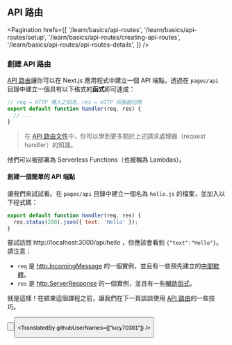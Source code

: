 
## API 路由

<Pagination
  hrefs={[
    '/learn/basics/api-routes',
    '/learn/basics/api-routes/setup',
    '/learn/basics/api-routes/creating-api-routes',
    '/learn/basics/api-routes/api-routes-details',
  ]}
/>

### 創建 API 路由

<a href="/docs/api-routes/introduction" target="_blank">API 路由</a>讓你可以在 Next.js 應用程式中建立一個 API 端點，透過在 `pages/api` 目錄中建立一個具有以下格式的**函式**即可達成：

```js
// req = HTTP 傳入之訊息，res = HTTP 伺服器回應
export default function handler(req, res) {
  // ...
}
```

<Blockquote>
  在 <a href="/docs/api-routes/introduction" target="_blank">API 路由文件</a>中，你可以學到更多關於上述請求處理器（request handler）的知識。
</Blockquote>

他們可以被部署為 Serverless Functions（也被稱為 Lambdas）。


#### 創建一個簡單的 API 端點

讓我們來試試看。在 `pages/api` 目錄中建立一個名為 `hello.js` 的檔案，並加入以下程式碼：

```js
export default function handler(req, res) {
  res.status(200).json({ text: 'Hello' });
}
```

嘗試訪問 http://localhost:3000/api/hello ，你應該會看到 `{"text":"Hello"}`。請注意：

- `req` 是 <a href="https://nodejs.org/api/http.html#http_class_http_incomingmessage" target="_blank">http.IncomingMessage</a> 的一個實例，並且有一些預先建立的<a href="/docs/api-routes/request-helpers" target="_blank">中間軟體</a>。
- `res` 是 <a href="https://nodejs.org/api/http.html#http_class_http_serverresponse" target="_blank">http.ServerResponse</a> 的一個實例，並且有一些<a href="/docs/api-routes/response-helpers" target="_blank">輔助函式</a>。

就是這樣！在結束這個課程之前，讓我們在下一頁談談使用 <a href="/docs/api-routes/introduction" target="_blank">API 路由</a>的一些技巧。

<Button
  content="← 返回上一頁"
  url="/learn/basics/api-routes/setup"
  basicStyle="text-white bg-[#0070f3]"
  hoverStyle="hover:opacity-90"
/>

<Button
  content="前往下一頁 →"
  url="/learn/basics/api-routes/api-routes-details"
  basicStyle="text-white bg-[#0070f3]"
  hoverStyle="hover:opacity-90"
/>

<TranslatedBy githubUserNames={["lucy70381"]} />

